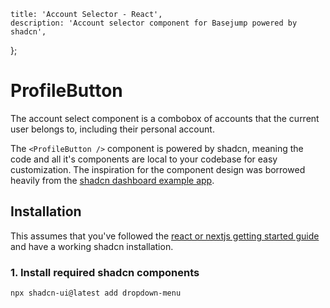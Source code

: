     title: 'Account Selector - React',
    description: 'Account selector component for Basejump powered by shadcn',
};

# ProfileButton

The account select component is a combobox of accounts that the current user belongs to, including their personal account.

The `<ProfileButton />` component is powered by shadcn, meaning the code and all it's components are local to your codebase for easy customization.
The inspiration for the component design was borrowed heavily from the [shadcn dashboard example app](https://ui.shadcn.com/examples/dashboard).

## Installation

This assumes that you've followed the [react or nextjs getting started guide](/docs/react) and have a working shadcn installation.

### 1. Install required shadcn components
```bash
npx shadcn-ui@latest add dropdown-menu
```